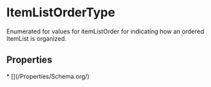   
# ItemListOrderType

Enumerated for values for itemListOrder for indicating how an ordered ItemList is organized.

## Properties

<Grid>
* [](/Properties/Schema.org/)
</Grid>

